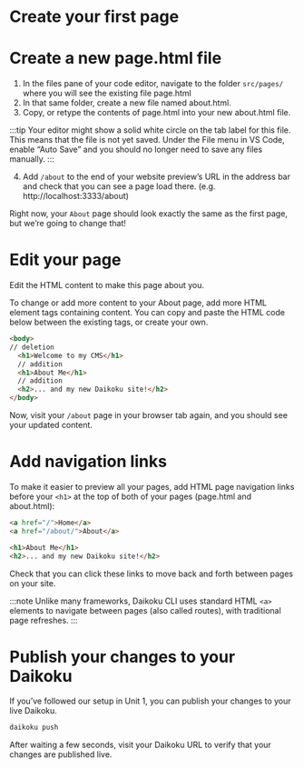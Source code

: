 # Create your first page

# Create a new page.html file

1. In the files pane of your code editor, navigate to the folder `src/pages/` where you will see the existing file page.html
2. In that same folder, create a new file named about.html.
3. Copy, or retype the contents of page.html into your new about.html file.

:::tip
Your editor might show a solid white circle on the tab label for this file. This means that the file is not yet saved. Under the File menu in VS Code, enable “Auto Save” and you should no longer need to save any files manually.
:::

4. Add `/about` to the end of your website preview’s URL in the address bar and check that you can see a page load there. (e.g. http://localhost:3333/about)

Right now, your `About` page should look exactly the same as the first page, but we’re going to change that!

# Edit your page

Edit the HTML content to make this page about you.

To change or add more content to your About page, add more HTML element tags containing content. You can copy and paste the HTML code below between the existing <body></body> tags, or create your own.

```html title="src/pages/about.html"
<body>
// deletion
  <h1>Welcome to my CMS</h1>
  // addition
  <h1>About Me</h1>
  // addition
  <h2>... and my new Daikoku site!</h2>
</body>
```

Now, visit your `/about` page in your browser tab again, and you should see your updated content.

# Add navigation links

To make it easier to preview all your pages, add HTML page navigation links before your 
`<h1>` at the top of both of your pages (page.html and about.html):

```html title="src/pages/about.html"
<a href="/">Home</a>
<a href="/about/">About</a>

<h1>About Me</h1>
<h2>... and my new Daikoku site!</h2>
```

Check that you can click these links to move back and forth between pages on your site.

:::note 
Unlike many frameworks, Daikoku CLI uses standard HTML `<a>` elements to navigate between pages (also called routes), with traditional page refreshes.
:::

# Publish your changes to your Daikoku

If you’ve followed our setup in Unit 1, you can publish your changes to your live Daikoku.

```sh
daikoku push
```

After waiting a few seconds, visit your Daikoku URL to verify that your changes are published live.